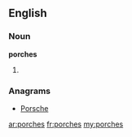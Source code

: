==English==

===Noun===
'''porches'''

# {{plural of|[[porch]]}}

===Anagrams===
* [[Porsche#English|Porsche]]

[[ar:porches]]
[[fr:porches]]
[[my:porches]]